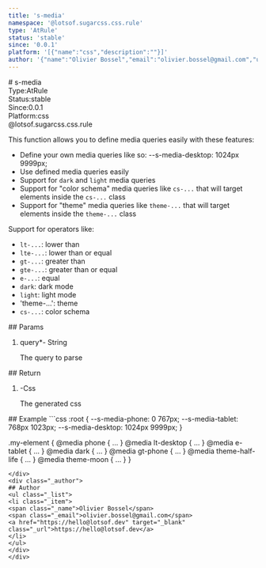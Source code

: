 ```yaml
---
title: 's-media'
namespace: '@lotsof.sugarcss.css.rule'
type: 'AtRule'
status: 'stable'
since: '0.0.1'
platform: '[{"name":"css","description":""}]'
author: '{"name":"Olivier Bossel","email":"olivier.bossel@gmail.com","url":"https://hello@lotsof.dev"}'
---
```

<div class="docmap-mdx">
# s-media
<div class="_metas">
<div class="_type"><span class="_type-label">Type:</span><span class="_type-value">AtRule</span></div>
<div class="_status"><span class="_status-label">Status:</span><span class="_status-value -stable">stable</span></div>
<div class="_since"><span class="_since-label">Since:</span><span class="_since-value">0.0.1</span></div>
<div class="_platform"><span class="_platform-label">Platform:</span><span class="_platform-value -css">css</span></div>
</div>
<div class="_namespace">@lotsof.sugarcss.css.rule</div>
<div class="_description typo-format typo-rhythm">
<p>This function allows you to define media queries easily with these features:</p>
<ul>
<li>Define your own media queries like so: --s-media-desktop: 1024px 9999px;</li>
<li>Use defined media queries easily</li>
<li>Support for <code>dark</code> and <code>light</code> media queries</li>
<li>Support for &quot;color schema&quot; media queries like <code>cs-...</code> that will target elements inside the <code>cs-...</code> class</li>
<li>Support for &quot;theme&quot; media queries like <code>theme-...</code> that will target elements inside the <code>theme-...</code> class</li>
</ul>
<p>Support for operators like:</p>
<ul>
<li><code>lt-...</code>: lower than</li>
<li><code>lte-...</code>: lower than or equal</li>
<li><code>gt-...</code>: greater than</li>
<li><code>gte-...</code>: greater than or equal</li>
<li><code>e-...</code>: equal</li>
<li><code>dark</code>: dark mode</li>
<li><code>light</code>: light mode</li>
<li>&#39;theme-...&#39;: theme</li>
<li><code>cs-...</code>: color schema</li>
</ul>

</div>
<div class="_params">
## Params
<ol class="_list">
<li class="_item">
<span class="_name">query<span class="_required">*</span></span><span class="_default">-</span> <span class="_type">String</span>
<p class="_description">The query to parse</p>
</li>
</ol>
</div>
<div class="_return">
## Return
<ol class="_list">
<li class="_item">
<span class="_default">-</span><span class="_type">Css</span>
<p class="_description">The generated css</p>
</li>
</ol>
</div>
<div class="_examples">
## Example
```css
:root {
   --s-media-phone: 0 767px;
   --s-media-tablet: 768px 1023px;
   --s-media-desktop: 1024px 9999px;
}

.my-element {
   @media phone { ... }
   @media lt-desktop { ... }
   @media e-tablet { ... }
   @media dark { ... }
   @media gt-phone { ... }
   @media theme-half-life { ... }
   @media theme-moon { ... }
}
```
</div>
<div class="_author">
## Author
<ul class="_list">
<li class="_item">
<span class="_name">Olivier Bossel</span>
<span class="_email">olivier.bossel@gmail.com</span>
<a href="https://hello@lotsof.dev" target="_blank" class="_url">https://hello@lotsof.dev</a>
</li>
</ul>
</div>
</div>